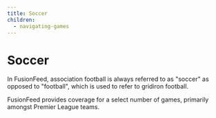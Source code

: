 ```yaml
---
title: Soccer
children:
  - navigating-games
---
```

# Soccer

In FusionFeed, association football is always referred to as "soccer" as opposed to "football", which is used to refer to gridiron football.

FusionFeed provides coverage for a select number of games, primarily amongst Premier League teams.

